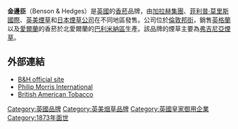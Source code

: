 {{Infobox brand
| name         = Benson & Hedges
| logo         = 
| image        = [[Image:Benson_&_Hedges_Silver_20.jpg|250px]]
| caption      = 英國金邊臣銀煙盒
| type         = [[香煙|香煙]]
| producedby   = {{flagicon|USA}} {{flagicon|Switzerland}} [[菲利普·莫里斯國際|菲利普·莫里斯國際]]<br>{{flagicon|United Kingdom}} [[英美煙草|英美煙草]]<br>{{flagicon|United Kingdom}} {{flagicon|JPN}} [[加拉赫集團|加拉赫集團]]<br>{{flagicon|JPN}} [[日本煙草公司|日本煙草公司]]
| introduced   = 1873
| discontinued = 
| website      = 
}}
'''金邊臣'''（Benson & Hedges）是[[英國|英國]]的[[香菸|香菸]]品牌，由[[加拉赫集團|加拉赫集團]]、[[菲利普·莫里斯國際|菲利普·莫里斯國際]]、[[英美煙草|英美煙草]]和[[日本煙草公司|日本煙草公司]]在不同地區發售。公司位於[[倫敦|倫敦]][[邦街|邦街]]，銷售[[英格蘭|英格蘭]]以及[[愛爾蘭|愛爾蘭]]的香菸於北愛爾蘭的[[巴利米納區|巴利米納區]]生產。該品牌的煙草主要為[[弗吉尼亞煙草|弗吉尼亞煙草]]。

==外部連結==
* [http://www.bensonandhedges.de/ B&H official site] {{Wayback|url=http://www.bensonandhedges.de/ |date=20050321034632 }}
* [http://www.pmi.com/ Philip Morris International] {{Wayback|url=http://www.pmi.com/ |date=20170125222257 }}
* [http://www.bat.com/ British American Tobacco] {{Wayback|url=http://www.bat.com/ |date=20110224064909 }}

{{Commonscat|Benson & Hedges}}
[[Category:英國品牌|Category:英國品牌]]
[[Category:英美烟草品牌|Category:英美烟草品牌]]
[[Category:英國皇家御用企業|Category:英國皇家御用企業]]
[[Category:1873年面世|Category:1873年面世]]